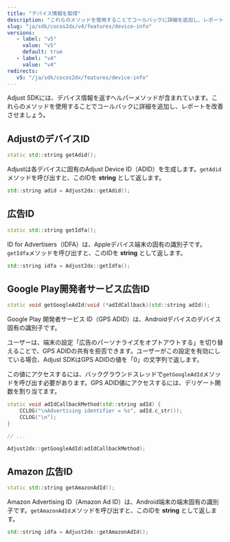 ```yaml
---
title: "デバイス情報を取得"
description: "これらのメソッドを使用することでコールバックに詳細を追加し、レポートを改善させましょう。"
slug: "ja/sdk/cocos2dx/v4/features/device-info"
versions:
   - label: "v5"
     value: "v5"
     default: true
   - label: "v4"
     value: "v4"
redirects:
   v5: "/ja/sdk/cocos2dx/features/device-info"
---
```


Adjust SDKには、デバイス情報を返すヘルパーメソッドが含まれています。これらのメソッドを使用することでコールバックに詳細を追加し、レポートを改善させましょう。

## AdjustのデバイスID

<CodeBlock title="メソッドシグネチャー">

```cpp
static std::string getAdid();
```

</CodeBlock>

Adjustは各デバイスに固有のAdjust Device ID（ADID）を生成します。`getAdid`メソッドを呼び出すと、このIDを **string** として返します。

```cpp
std::string adid = Adjust2dx::getAdid();
```

## 広告ID

<CodeBlock title="メソッドシグネチャー">

```cpp
static std::string getIdfa();
```

</CodeBlock>

ID for Advertisers（IDFA）は、Appleデバイス端末の固有の識別子です。`getIdfa`メソッドを呼び出すと、このIDを **string** として返します。

```cpp
std::string idfa = Adjust2dx::getIdfa();
```

## Google Play開発者サービス広告ID

<CodeBlock title="メソッドシグネチャー">

```cpp
static void getGoogleAdId(void (*adIdCallback)(std::string adId));
```

</CodeBlock>

Google Play 開発者サービス ID（GPS ADID）は、Androidデバイスのデバイス固有の識別子です。

ユーザーは、端末の設定「広告のパーソナライズをオプトアウトする」を切り替えることで、GPS ADIDの共有を拒否できます。ユーザーがこの設定を有効にしている場合、Adjust SDKはGPS ADIDの値を「0」の文字列で返します。

この値にアクセスするには、バックグラウンドスレッドで`getGoogleAdId`メソッドを呼び出す必要があります。GPS ADID値にアクセスするには、デリゲート関数を割り当てます。

```cpp
static void adIdCallbackMethod(std::string adId) {
    CCLOG("\nAdvertising identifier = %s", adId.c_str());
    CCLOG("\n");
}

// ...

Adjust2dx::getGoogleAdId(adIdCallbackMethod);
```

## Amazon 広告ID

<CodeBlock title="メソッドシグネチャー">

```cpp
static std::string getAmazonAdId();
```

</CodeBlock>

Amazon Advertising ID（Amazon Ad ID）は、Android端末の端末固有の識別子です。`getAmazonAdId`メソッドを呼び出すと、このIDを **string** として返します。

```cpp
std::string idfa = Adjust2dx::getAmazonAdId();
```
